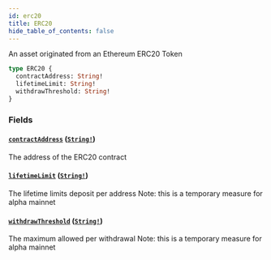 ```yaml
---
id: erc20
title: ERC20
hide_table_of_contents: false
---
```



An asset originated from an Ethereum ERC20 Token

```graphql
type ERC20 {
  contractAddress: String!
  lifetimeLimit: String!
  withdrawThreshold: String!
}
```


### Fields

#### [`contractAddress`](#) ([`String!`](/docs/testnet/graphql/scalars/string))

The address of the ERC20 contract


#### [`lifetimeLimit`](#) ([`String!`](/docs/testnet/graphql/scalars/string))

The lifetime limits deposit per address
Note: this is a temporary measure for alpha mainnet


#### [`withdrawThreshold`](#) ([`String!`](/docs/testnet/graphql/scalars/string))

The maximum allowed per withdrawal
Note: this is a temporary measure for alpha mainnet




